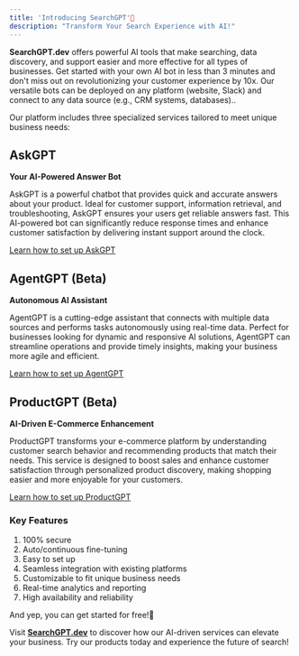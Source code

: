 ```yaml
---
title: 'Introducing SearchGPT'🔎
description: "Transform Your Search Experience with AI!"
---
```


**SearchGPT.dev** offers powerful AI tools that make searching, data discovery, and support easier and more effective for all types of businesses. Get started with your own AI bot in less than 3 minutes and don't miss out on revolutionizing your customer experience by 10x. Our versatile bots can be deployed on any platform (website, Slack) and connect to any data source (e.g., CRM systems, databases)..

 Our platform includes three specialized services tailored to meet unique business needs:

## AskGPT
**Your AI-Powered Answer Bot**

AskGPT is a powerful chatbot that provides quick and accurate answers about your product. Ideal for customer support, information retrieval, and troubleshooting, AskGPT ensures your users get reliable answers fast. This AI-powered bot can significantly reduce response times and enhance customer satisfaction by delivering instant support around the clock.

[Learn how to set up AskGPT](https://searchgpt.dev/setup-askgpt)

## AgentGPT (Beta)
**Autonomous AI Assistant**

AgentGPT is a cutting-edge assistant that connects with multiple data sources and performs tasks autonomously using real-time data. Perfect for businesses looking for dynamic and responsive AI solutions, AgentGPT can streamline operations and provide timely insights, making your business more agile and efficient.

[Learn how to set up AgentGPT](https://searchgpt.dev/setup-agentgpt)

## ProductGPT (Beta)
**AI-Driven E-Commerce Enhancement**

ProductGPT transforms your e-commerce platform by understanding customer search behavior and recommending products that match their needs. This service is designed to boost sales and enhance customer satisfaction through personalized product discovery, making shopping easier and more enjoyable for your customers.

[Learn how to set up ProductGPT](https://searchgpt.dev/setup-productgpt)

### Key Features
1. 100% secure
2. Auto/continuous fine-tuning
3. Easy to set up
4. Seamless integration with existing platforms
5. Customizable to fit unique business needs
6. Real-time analytics and reporting
7. High availability and reliability

And yep, you can get started for free!🚀


Visit **[SearchGPT.dev](https://searchgpt.dev)** to discover how our AI-driven services can elevate your business. Try our products today and experience the future of search!
